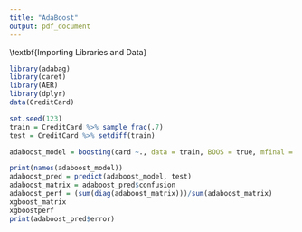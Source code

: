 ```yaml
---
title: "AdaBoost"
output: pdf_document
---
```


\\textbf{Importing Libraries and Data}
```r
library(adabag)
library(caret)
library(AER)
library(dplyr)
data(CreditCard)
```


```r
set.seed(123)
train = CreditCard %>% sample_frac(.7)
test = CreditCard %>% setdiff(train)

adaboost_model = boosting(card ~., data = train, BOOS = true, mfinal = 50)
```

```r
print(names(adaboost_model))
adaboost_pred = predict(adaboost_model, test)
adaboost_matrix = adaboost_pred$confusion
adaboost_perf = (sum(diag(adaboost_matrix)))/sum(adaboost_matrix)
xgboost_matrix
xgboostperf
print(adaboost_pred$error)
```
